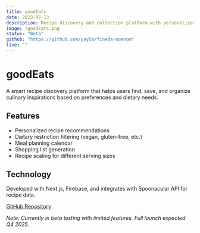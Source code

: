 ```yaml
---
title: goodEats
date: 2023-07-13
description: Recipe discovery and collection platform with personalized recommendations.
image: /goodEats.png
status: "Beta"
github: "https://github.com/yay5a/fineda-nomnom"
live: ""
---
```


# goodEats

A smart recipe discovery platform that helps users find, save, and organize culinary inspirations based on preferences and dietary needs.

## Features

-   Personalized recipe recommendations
-   Dietary restriction filtering (vegan, gluten-free, etc.)
-   Meal planning calendar
-   Shopping list generation
-   Recipe scaling for different serving sizes

## Technology

Developed with Next.js, Firebase, and integrates with Spoonacular API for recipe data.

[GitHub Repository](https://github.com/yay5a/fineda-nomnom)

_Note: Currently in beta testing with limited features. Full launch expected Q4 2025._
